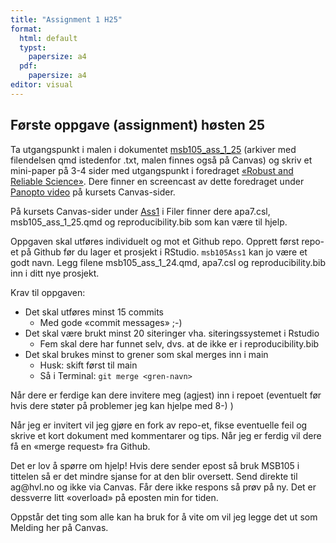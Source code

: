```yaml
---
title: "Assignment 1 H25"
format: 
  html: default
  typst:
    papersize: a4
  pdf: 
    papersize: a4
editor: visual
---
```


## Første oppgave (assignment) høsten 25

Ta utgangspunkt i malen i dokumentet [msb105_ass_1_25](./msb105_ass_1_25.txt) (arkiver med filendelsen qmd istedenfor .txt, malen finnes også på Canvas) og skriv et mini-paper på 3-4 sider med utgangspunkt i foredraget [«Robust and Reliable Science»](https://msb105.netlify.app/introduction/reproducibility/rr-science_h24#/title-slide). Dere finner en screencast av dette foredraget under [Panopto video](https://hvl.instructure.com/courses/32799/external_tools/1650) på kursets Canvas-sider.

På kursets Canvas-sider under [Ass1](https://hvl.instructure.com/courses/32799/files/folder/Ass1) i Filer finner dere apa7.csl, msb105_ass_1_25.qmd og reproducibility.bib som kan være til hjelp.

Oppgaven skal utføres individuelt og mot et Github repo.
Opprett først repo-et på Github før du lager et prosjekt i RStudio. `msb105Ass1` kan jo være et godt navn. Legg filene msb105_ass_1_24.qmd, apa7.csl og reproducibility.bib inn i ditt nye prosjekt.

Krav til oppgaven:

-   Det skal utføres minst 15 commits
    -   Med gode «commit messages» ;-)
-   Det skal være brukt minst 20 siteringer vha. siteringssystemet i Rstudio
    -   Fem skal dere har funnet selv, dvs. at de ikke er i reproducibility.bib
-   Det skal brukes minst to grener som skal merges inn i main
    -   Husk: skift først til main
    -   Så i Terminal: `git merge <gren-navn>`

Når dere er ferdige kan dere invitere meg (agjest) inn i repoet (eventuelt før hvis dere støter på problemer jeg kan hjelpe med 8-) )

Når jeg er invitert vil jeg gjøre en fork av repo-et, fikse eventuelle feil og skrive et kort dokument med kommentarer og tips.
Når jeg er ferdig vil dere få en «merge request» fra Github.

Det er lov å spørre om hjelp!
Hvis dere sender epost så bruk MSB105 i tittelen så er det mindre sjanse for at den blir oversett. Send direkte til ag@hvl.no og ikke via Canvas.
Får dere ikke respons så prøv på ny.
Det er dessverre litt «overload» på eposten min for tiden.

Oppstår det ting som alle kan ha bruk for å vite om vil jeg legge det ut som Melding her på Canvas.
